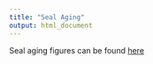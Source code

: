```yaml
---
title: "Seal Aging"
output: html_document
---
```


Seal aging figures can be found [here](.\docs\paperv2.html)

